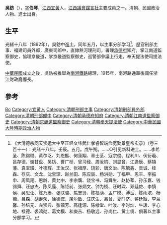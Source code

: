 {{Infobox Officeholder
|姓名=吳鈁
|圖像=File:吳鈁.jpg
|圖像大小=200px
|圖像說明=  
|字    = 
|號    = 
|別名    = 
|出生日期 = 
|出生地點 = 
|逝世日期 = 
|逝世地點 = 
|死因    = 
|墓地    = 
|籍貫    = 
|政黨    = 
|parents  = 
|配偶   =
|伴侶    = 
|relatives  =  
|children  =  
|著作    = 
|past    = 
}}
'''吳鈁'''（{{bd|？||？||catIdx=W吳}}），[[表字|字]]'''伯琴'''，[[江西|江西]][[宜黃|宜黃]]人，[[江西議會|江西議會]][[讜言社|讜言社]]主要成員之一。清朝、民國政治人物、進士出身。

== 生平 ==
光緒十八年（1892年），吳鈁中[[進士|進士]]，同年五月，以主事分部学习<ref>《大清德宗同天崇运大中至正经文纬武仁孝睿智端俭宽勤景皇帝实录》（卷三百十一）：光绪十八年。壬辰。五月。戊午朔。……○引见新科进士。……李希圣、陈锡瓒、黄尔沤、刘恩黻、何藻翔、章士荃、寇宗俊、程利川、伏衍羲、吕存德、谢甘盘、吴钫、曹广桢、曾习经、周汝钧、刘显曾、江逢辰、蔡镇藩、袁宝璜、叶德辉、王汝汉、张祖厚、饶轸、唐文治、陈毓錱、贵诚、桂森、存庆、文龙、沈宝琛、赵兰田、陈应辰、杨洪勋、丁福甲、恩丰、李振申、周凤翔、恩龄、黄允中、李宗膺、饶宝书、冯舜生、赵协莘、孙乐嘉、钱锡舜、汪忠杰、陈凤藻、陈钜前、张炳文、钟为桢、汪时琛、邓廷佐、李慎侯、吴思让、陈乃赓、张联骏、焦志贤、陈福荫、孟广模、溥岳、陈雨浓、杨楷、吕森、胡寿荣、徐德溉、屠尔敏、汪庆生、吕曾、夏时济、蒋廷黻、李兰馨、孙培元、左崇典、张镇芳、高逢源、陈棣堂、叶浚、李时灿、牛瑗、李心地、禄德、裘鸿勋、葛文模、和庚吉、杨敬远、孙尚仁、黄士俊、俱著以主事分部学习。</ref>，歷官刑部主事、福建司員外郎，廣東司郎中，直隸熱河理刑司，署理[[承德府|承德府]]知府，掌江南道監察御史，協理京畿道，掌京畿道監察御史，巡警部參議上行走，奉天提法使司提法使。

[[中華民國|中華民國]]成立之後，吳鈁被推舉為[[南潯鐵路|南潯鐵路]]總理，1915年，南潯路通車後調任浙江財政廳廳長。

== 參考 ==
{{reflist}}
{{清朝人物小作品}}
{{光緒十八年壬辰科殿試金榜}}
{{中華民國第二屆國會參議院議員}}
{{Authority control}}
[[Category:吴姓|Bo]]
[[Category:宜黄人|Category:宜黄人]]
[[Category:清朝刑部主事|Category:清朝刑部主事]]
[[Category:清朝刑部員外郎|Category:清朝刑部員外郎]]
[[Category:清朝刑部郎中|Category:清朝刑部郎中]]
[[Category:清朝承德府知府|Category:清朝承德府知府]]
[[Category:清朝江南道監察御史|Category:清朝江南道監察御史]]
[[Category:清朝京畿道監察御史|Category:清朝京畿道監察御史]]
[[Category:清朝奉天提法使|Category:清朝奉天提法使]]
[[Category:中華民國大陸時期政治人物|Category:中華民國大陸時期政治人物]]
